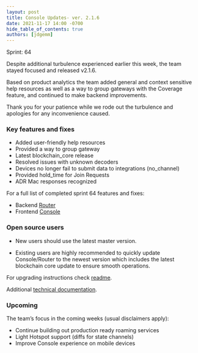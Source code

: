 ```yaml
---
layout: post
title: Console Updates- ver. 2.1.6
date: 2021-11-17 14:00 -0700
hide_table_of_contents: true
authors: [jdgemm]
---
```


Sprint: 64

Despite additional turbulence experienced earlier this week, the team stayed focused and released
v2.1.6.

<!--truncate-->

Based on product analytics the team added general and context sensitive help resources as well as a
way to group gateways with the Coverage feature, and continued to make backend improvements.

Thank you for your patience while we rode out the turbulence and apologies for any inconvenience
caused.

### Key features and fixes

- Added user-friendly help resources
- Provided a way to group gateway
- Latest blockchain_core release
- Resolved issues with unknown decoders
- Devices no longer fail to submit data to integrations (no_channel)
- Provided hold_time for Join Requests
- ADR Mac responses recognized

For a full list of completed sprint 64 features and fixes:

- Backend [Router](https://github.com/helium/router/milestone/1?closed=1)
- Frontend [Console](https://github.com/helium/console/milestone/1?closed=1)

### Open source users

- New users should use the latest master version.

- Existing users are highly recommended to quickly update Console/Router to the newest version which
  includes the latest blockchain core update to ensure smooth operations.

For upgrading instructions check
[readme](https://github.com/helium/console#upgrading-your-open-source-consolerouter).

Additional
[technical documentation](https://docs.helium.com/use-the-network/run-console/#console-setup).

### Upcoming

The team’s focus in the coming weeks (usual disclaimers apply):

- Continue building out production ready roaming services
- Light Hotspot support (diffs for state channels)
- Improve Console experience on mobile devices
